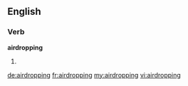 ==English==

===Verb===
'''airdropping'''

# {{present participle of|[[airdrop]]}}

[[de:airdropping]]
[[fr:airdropping]]
[[my:airdropping]]
[[vi:airdropping]]
